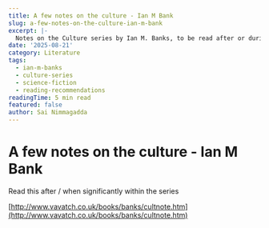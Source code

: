 ```yaml
---
title: A few notes on the culture - Ian M Bank
slug: a-few-notes-on-the-culture-ian-m-bank
excerpt: |-
  Notes on the Culture series by Ian M. Banks, to be read after or during the series.
date: '2025-08-21'
category: Literature
tags:
  - ian-m-banks
  - culture-series
  - science-fiction
  - reading-recommendations
readingTime: 5 min read
featured: false
author: Sai Nimmagadda
---
```

# A few notes on the culture - Ian M Bank

Read this after / when significantly within the series

[http://www.vavatch.co.uk/books/banks/cultnote.htm](http://www.vavatch.co.uk/books/banks/cultnote.htm)
